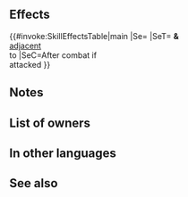 {{Passive
|name=Glare
|type=C
|exclusive=1
|canUseMove={{MoveList|all}}
|canUseWeapon={{WeaponList|exclude=Staff}}
|1name=Glare
|1tagid=SID_邪眼
|1effect=After combat, if unit attacked, inflicts status on target and foes within 1 space of target restricting movement to 1 space through their next actions.
|1required=-
|1cost=300
|properties=random_owner
}}
==Effects==
{{#invoke:SkillEffectsTable|main
|Se={{SEt|Gravity}}
|SeT={{Tgt|Target Foe}} '''&'''<br>{{Tgt|Foes}} [[adjacent]]<br>to {{Tgt|Target Foe}}
|SeC=After combat if<br>{{Tgt|Unit}} attacked
}}
==Notes==
{{IfUnitAttacked}}
{{Gravity}}
==List of owners==
{{Skill Hero List}}
==In other languages==
{{OtherLanguages
|japanese=邪眼
|german=Blendung
|spanishEU=Mirada ira
|spanishLA=Mirada ira
|french=Haine
|italian=Ipnosi
|chineseTW=邪眼
|portuguese=Olhar irado
}}
==See also==
{{See also skills|cond=(Description LIKE '%inflicts status on target and foes%restricting movement%next actions%' OR Description LIKE '%inflicts%【Gravity】%on target and foes%') AND Exclusive=1}}
{{Passives Navbox|C}}